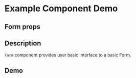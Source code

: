 
<Meta title="Example/Form" component={Form} />

# Example Component Demo

## Form props
<Props of={Form} />

## Description

`Form` component provides user basic interface to a basic Form.

## Demo

<Canvas>
  <Story name="Form-submit-primary">
    <Form type="primary"/>
  </Story>
  <Story name="Form-submit-default">
    <Form type="default"/>
  </Story>
</Canvas>